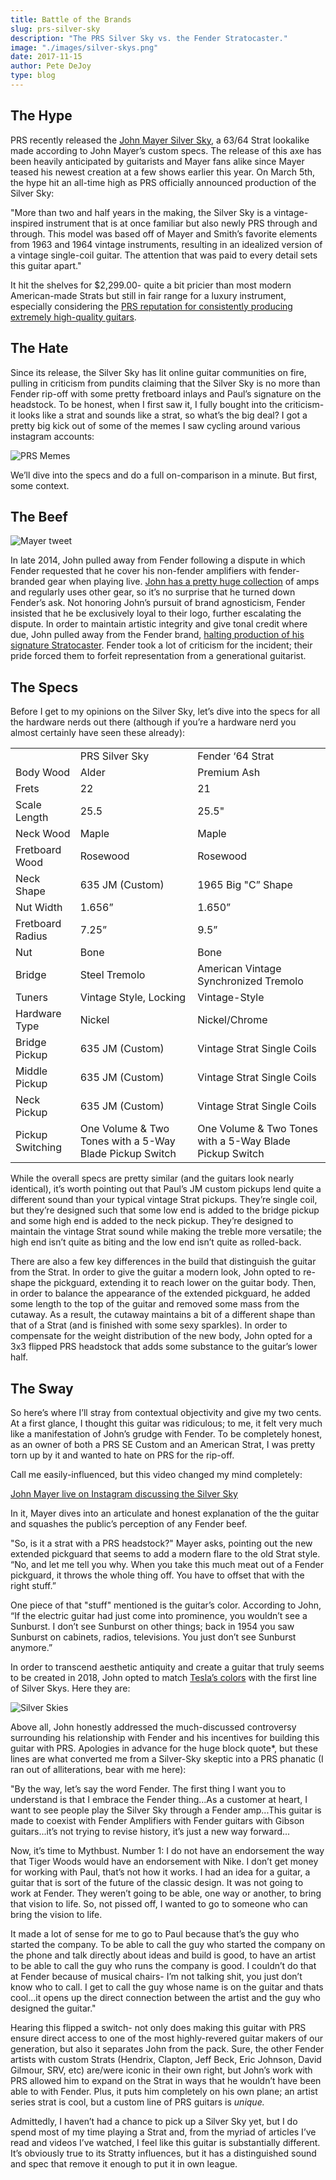 ```yaml
---
title: Battle of the Brands
slug: prs-silver-sky
description: "The PRS Silver Sky vs. the Fender Stratocaster."
image: "./images/silver-skys.png"
date: 2017-11-15
author: Pete DeJoy
type: blog
---
```


## The Hype

PRS recently released the [John Mayer Silver Sky](http://www.prsguitars.com/electrics/bolton/silver_sky), a 63/64 Strat lookalike made according to John Mayer’s custom specs. The release of this axe has been heavily anticipated by guitarists and Mayer fans alike since Mayer teased his newest creation at a few shows earlier this year. On March 5th, the hype hit an all-time high as PRS officially announced production of the Silver Sky:

"More than two and half years in the making, the Silver Sky is a vintage-inspired instrument that is at once familiar but also newly PRS through and through. This model was based off of Mayer and Smith’s favorite elements from 1963 and 1964 vintage instruments, resulting in an idealized version of a vintage single-coil guitar. The attention that was paid to every detail sets this guitar apart."

It hit the shelves for \$2,299.00- quite a bit pricier than most modern American-made Strats but still in fair range for a luxury instrument, especially considering the [PRS reputation for consistently producing extremely high-quality guitars](https://spinditty.com/instruments-gear/Paul-Reed-Smith-Guitars-Luxury-Aint-Cheap).

## The Hate

Since its release, the Silver Sky has lit online guitar communities on fire, pulling in criticism from pundits claiming that the Silver Sky is no more than Fender rip-off with some pretty fretboard inlays and Paul’s signature on the headstock. To be honest, when I first saw it, I fully bought into the criticism- it looks like a strat and sounds like a strat, so what’s the big deal? I got a pretty big kick out of some of the memes I saw cycling around various instagram accounts:

![PRS Memes](../assets/img/blog/prs-memes.png)

We’ll dive into the specs and do a full on-comparison in a minute. But first, some context.

## The Beef
![Mayer tweet](./images/mayer-tweet.jpg)

In late 2014, John pulled away from Fender following a dispute in which Fender requested that he cover his non-fender amplifiers with fender-branded gear when playing live. [John has a pretty huge collection](http://equipboard.com/pros/john-mayer) of amps and regularly uses other gear, so it’s no surprise that he turned down Fender’s ask. Not honoring John’s pursuit of brand agnosticism, Fender insisted that he be exclusively loyal to their logo, further escalating the dispute. In order to maintain artistic integrity and give tonal credit where due, John pulled away from the Fender brand, [halting production of his signature Stratocaster](https://reverb.com/news/john-mayer-announces-split-with-fender). Fender took a lot of criticism for the incident; their pride forced them to forfeit representation from a generational guitarist.

## The Specs

Before I get to my opinions on the Silver Sky, let’s dive into the specs for all the hardware nerds out there (although if you’re a hardware nerd you almost certainly have seen these already):

<table>
  <tr>
    <td></td>
    <td>PRS Silver Sky</td>
    <td>Fender ‘64 Strat</td>
  </tr>
  <tr>
    <td>Body Wood</td>
    <td>Alder</td>
    <td>Premium Ash</td>
  </tr>
  <tr>
    <td>Frets</td>
    <td>22</td>
    <td>21</td>
  </tr>
  <tr>
    <td>Scale Length</td>
    <td>25.5</td>
    <td>25.5"</td>
  </tr>
  <tr>
    <td>Neck Wood</td>
    <td>Maple</td>
    <td>Maple</td>
  </tr>
  <tr>
    <td>Fretboard Wood</td>
    <td>Rosewood</td>
    <td>Rosewood</td>
  </tr>
  <tr>
    <td>Neck Shape</td>
    <td>635 JM (Custom)</td>
    <td>1965 Big "C” Shape</td>
  </tr>
  <tr>
    <td>Nut Width</td>
    <td>1.656”</td>
    <td>1.650”</td>
  </tr>
  <tr>
    <td>Fretboard Radius</td>
    <td>7.25”</td>
    <td>9.5”</td>
  </tr>
  <tr>
    <td>Nut</td>
    <td>Bone</td>
    <td>Bone</td>
  </tr>
  <tr>
    <td>Bridge</td>
    <td>Steel Tremolo</td>
    <td>American Vintage Synchronized Tremolo</td>
  </tr>
  <tr>
    <td>Tuners</td>
    <td>Vintage Style, Locking</td>
    <td>Vintage-Style</td>
  </tr>
  <tr>
    <td>Hardware Type</td>
    <td>Nickel</td>
    <td>Nickel/Chrome</td>
  </tr>
  <tr>
    <td>Bridge Pickup</td>
    <td>635 JM (Custom)</td>
    <td>Vintage Strat Single Coils</td>
  </tr>
  <tr>
    <td>Middle Pickup</td>
    <td>635 JM (Custom)</td>
    <td>Vintage Strat Single Coils</td>
  </tr>
  <tr>
    <td>Neck Pickup</td>
    <td>635 JM (Custom)</td>
    <td>Vintage Strat Single Coils</td>
  </tr>
  <tr>
    <td>Pickup Switching</td>
    <td>One Volume & Two Tones with a 5-Way Blade Pickup Switch</td>
    <td>One Volume & Two Tones with a 5-Way Blade Pickup Switch</td>
  </tr>
</table>


While the overall specs are pretty similar (and the guitars look nearly identical), it’s worth pointing out that Paul’s JM custom pickups lend quite a different sound than your typical vintage Strat pickups. They’re single coil, but they’re designed such that some low end is added to the bridge pickup and some high end is added to the neck pickup. They’re designed to maintain the vintage Strat sound while making the treble more versatile; the high end isn’t quite as biting and the low end isn’t quite as rolled-back.

There are also a few key differences in the build that distinguish the guitar from the Strat. In order to give the guitar a modern look, John opted to re-shape the pickguard, extending it to reach lower on the guitar body. Then, in order to balance the appearance of the extended pickguard, he added some length to the top of the guitar and removed some mass from the cutaway. As a result, the cutaway maintains a bit of a different shape than that of a Strat (and is finished with some sexy sparkles). In order to compensate for the weight distribution of the new body, John opted for a 3x3 flipped PRS headstock that adds some substance to the guitar’s lower half.

## The Sway

So here’s where I’ll stray from contextual objectivity and give my two cents. At a first glance, I thought this guitar was ridiculous; to me, it felt very much like a manifestation of John’s grudge with Fender. To be completely honest, as an owner of both a PRS SE Custom and an American Strat, I was pretty torn up by it and wanted to hate on PRS for the rip-off.

Call me easily-influenced, but this video changed my mind completely:

[John Mayer live on Instagram discussing the Silver Sky](https://www.youtube.com/watch?v=-HqV2-e8818)

In it, Mayer dives into an articulate and honest explanation of the the guitar and squashes the public’s perception of any Fender beef.

"So, is it a strat with a PRS headstock?" Mayer asks, pointing out the new extended pickguard that seems to add a modern flare to the old Strat style. “No, and let me tell you why. When you take this much meat out of a Fender pickguard, it throws the whole thing off. You have to offset that with the right stuff.”

One piece of that "stuff" mentioned is the guitar’s color. According to John, “If the electric guitar had just come into prominence, you wouldn’t see a Sunburst. I don’t see Sunburst on other things; back in 1954 you saw Sunburst on cabinets, radios, televisions. You just don’t see Sunburst anymore.”

In order to transcend aesthetic antiquity and create a guitar that truly seems to be created in 2018, John opted to match [Tesla’s colors](https://www.tesla.com/) with the first line of Silver Skys. Here they are:

![Silver Skies](./images/silver-skys.png)

Above all, John honestly addressed the much-discussed controversy surrounding his relationship with Fender and his incentives for building this guitar with PRS. Apologies in advance for the huge block quote\*, but these lines are what converted me from a Silver-Sky skeptic into a PRS phanatic (I ran out of alliterations, bear with me here):

"By the way, let’s say the word Fender. The first thing I want you to understand is that I embrace the Fender thing...As a customer at heart, I want to see people play the Silver Sky through a Fender amp...This guitar is made to coexist with Fender Amplifiers with Fender guitars with Gibson guitars...it’s not trying to revise history, it’s just a new way forward...

Now, it’s time to Mythbust. Number 1: I do not have an endorsement the way that Tiger Woods would have an endorsement with Nike. I don’t get money for working with Paul, that’s not how it works. I had an idea for a guitar, a guitar that is sort of the future of the classic design. It was not going to work at Fender. They weren’t going to be able, one way or another, to bring that vision to life. So, not pissed off, I wanted to go to someone who can bring the vision to life.

It made a lot of sense for me to go to Paul because that’s the guy who started the company. To be able to call the guy who started the company on the phone and talk directly about ideas and build is good, to have an artist to be able to call the guy who runs the company is good. I couldn’t do that at Fender because of musical chairs- I’m not talking shit, you just don’t know who to call. I get to call the guy whose name is on the guitar and thats cool...it opens up the direct connection between the artist and the guy who designed the guitar."

Hearing this flipped a switch- not only does making this guitar with PRS ensure direct access to one of the most highly-revered guitar makers of our generation, but also it separates John from the pack. Sure, the other Fender artists with custom Strats (Hendrix, Clapton, Jeff Beck, Eric Johnson, David Gilmour, SRV, etc) are/were iconic in their own right, but John’s work with PRS allowed him to expand on the Strat in ways that he wouldn’t have been able to with Fender. Plus, it puts him completely on his own plane; an artist series strat is cool, but a custom line of PRS guitars is _unique._

Admittedly, I haven’t had a chance to pick up a Silver Sky yet, but I do spend most of my time playing a Strat and, from the myriad of articles I’ve read and videos I’ve watched, I feel like this guitar is substantially different. It’s obviously true to its Stratty influences, but it has a distinguished sound and spec that remove it enough to put it in own league.
